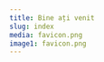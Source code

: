 ```yaml
---
title: Bine ați venit
slug: index
media: favicon.png
image1: favicon.png
---
```

<Map>
<CommitButton
image={props.image1}
joinLabel="Alăturați-vă la PrayerFast"
joinContent={`Sunteți gata să vă rugați și să postiți în mod regulat pentru ca fiecare națiune să aibă formatori de ucenici conduși de Duhul Sfânt astfel încât să aibă impact în bisericile, culturile și țările lor pentru Hristos? Dacă da, apăsați pe butonul "alătură-te la PrayerFast" de mai jos.`}
joinDisclaimer="Alăturându-vă, ne oferiți acordul să vă adăugăm pe harta PrayerFast. Nu vom colecta date de indentificare personală."
resourceLabel="Resurse PrayerFast"
about="Rețeaua globală Prayerfast e formată din oameni, biserici și organizații, chemați și dedicați să se roage cum a făcut-o Isus. Motivați de dragostea Lui. Dedicați misiunii Lui. Și împuterniciți de Duhul Său."
count="{{count}} persoane s-au alăturat rețelei globale PrayerFast"
people="{{count}} Persoane"
languages="{{count}} Limbi"
cities="{{count}} Orașe"
countries="{{count}} Țări"
timezones="{{count}} Zone de fus orar"
locale={props.locale}
/>
</Map>
